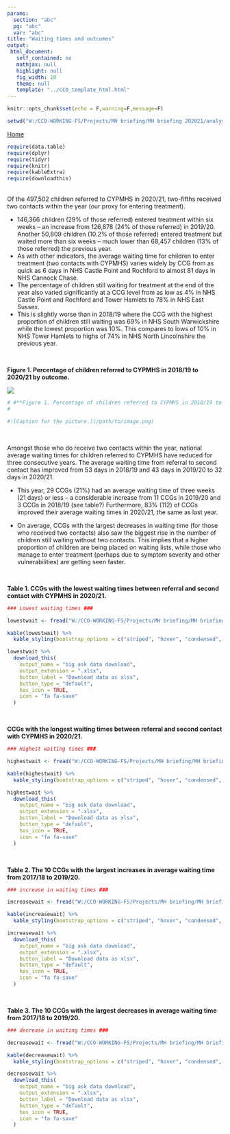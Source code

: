 ```yaml
---
params:
  section: "abc"
  pg: "abc"
  var: "abc"
title: "Waiting times and outcomes"
output: 
 html_document: 
   self_contained: no
   mathjax: null
   highlight: null
   fig_width: 10
   theme: null
   template: "../CCO_template_html.html"
---
```


```r

knitr::opts_chunk$set(echo = F,warning=F,message=F)

setwd("W:/CCO-WORKING-FS/Projects/MH briefing/MH briefing 202021/analysis/waiting times")

```

<link rel="stylesheet" href="W:/CCO-WORKING-FS/Projects/MH briefing/MH briefing 202021/analysis//styles.css" type="text/css" />

<a href="../../index.html">Home</a></li>

```r

require(data.table)
require(dplyr)
require(tidyr)
require(knitr)
require(kableExtra)
require(downloadthis)

```

<script src="extra_js.js"></script>

<br/>
Of the 497,502 children referred to CYPMHS in 2020/21, two-fifths received two contacts within the year (our proxy for entering treatment).

* 146,366 children (29% of those referred) entered treatment within six weeks – an increase from 126,878 (24% of those referred) in 2019/20. Another 50,809 children (10.2% of those referred) entered treatment but waited more than six weeks – much lower than 68,457 children (13% of those referred) the previous year.
* As with other indicators, the average waiting time for children to enter treatment (two contacts with CYPMHS) varies widely by CCG from as quick as 6 days in NHS Castle Point and Rochford to almost 81 days in NHS Cannock Chase.
* The percentage of children still waiting for treatment at the end of the year also varied significantly at a CCG level from as low as 4% in NHS Castle Point and Rochford and Tower Hamlets to 78% in NHS East Sussex. 
* This is slightly worse than in 2018/19 where the CCG with the highest proportion of children still waiting was 69% in NHS South Warwickshire while the lowest proportion was 10%. This compares to lows of 10% in NHS Tower Hamlets to highs of 74% in NHS North Lincolnshire the previous year.

<br/>

**Figure 1. Percentage of children referred to CYPMHS in 2018/19 to 2020/21 by outcome.**

![](W:/CCO-WORKING-FS/Projects/MH briefing/MH briefing 202021/analysis/tables/wtproportion.png)

```r

# #**Figure 1. Percentage of children referred to CYPMHS in 2018/19 to 2020/21 by outcome.**
# 

#![Caption for the picture.](/path/to/image.png)

```
<br/>

Amongst those who do receive two contacts within the year, national average waiting times for children referred to CYPMHS have reduced for three consecutive years. The average waiting time from referral to second contact has improved from 53 days in 2018/19 and 43 days in 2019/20 to 32 days in 2020/21.

* This year, 29 CCGs (21%) had an average waiting time of three weeks (21 days) or less – a considerable increase from 11 CCGs in 2019/20 and 3 CCGs in 2018/19 (see table?) Furthermore, 83% (112) of CCGs improved their average waiting times in 2020/21, the same as last year. 

* On average, CCGs with the largest decreases in waiting time (for those who received two contacts) also saw the biggest rise in the number of children still waiting without two contacts. This implies that a higher proportion of children are being placed on waiting lists, while those who manage to enter treatment (perhaps due to symptom severity and other vulnerabilities) are getting seen faster.

<br/>

**Table 1. CCGs with the lowest waiting times between referral and second contact with CYPMHS in 2020/21.**

```r

### Lowest waiting times ###

lowestwait <- fread("W:/CCO-WORKING-FS/Projects/MH briefing/MH briefing 202021/analysis/tables/t1_wait_lowest.csv")

kable(lowestwait) %>%
  kable_styling(bootstrap_options = c("striped", "hover", "condensed", "responsive")) 

lowestwait %>%
  download_this(
    output_name = "big ask data download",
    output_extension = ".xlsx",
    button_label = "Download data as xlsx",
    button_type = "default",
    has_icon = TRUE,
    icon = "fa fa-save"
  )


```
<br/>

**CCGs with the longest waiting times between referral and second contact with CYPMHS in 2020/21.**

```r

### Highest waiting times ###

highestwait <- fread("W:/CCO-WORKING-FS/Projects/MH briefing/MH briefing 202021/analysis/tables/t2_wait_highest.csv")

kable(highestwait) %>%
  kable_styling(bootstrap_options = c("striped", "hover", "condensed", "responsive")) 

highestwait %>%
  download_this(
    output_name = "big ask data download",
    output_extension = ".xlsx",
    button_label = "Download data as xlsx",
    button_type = "default",
    has_icon = TRUE,
    icon = "fa fa-save"
  )


```
<br/>

**Table 2. The 10 CCGs with the largest increases in average waiting time from 2017/18 to 2019/20.**

```r

### increase in waiting times ###

increasewait <- fread("W:/CCO-WORKING-FS/Projects/MH briefing/MH briefing 202021/analysis/tables/t3_wait_largestincrease.csv")

kable(increasewait) %>%
  kable_styling(bootstrap_options = c("striped", "hover", "condensed", "responsive")) 

increasewait %>%
  download_this(
    output_name = "big ask data download",
    output_extension = ".xlsx",
    button_label = "Download data as xlsx",
    button_type = "default",
    has_icon = TRUE,
    icon = "fa fa-save"
  )


```
<br/>

**Table 3. The 10 CCGs with the largest decreases in average waiting time from 2017/18 to 2019/20.**

```r

### decrease in waiting times ###

decreasewait <- fread("W:/CCO-WORKING-FS/Projects/MH briefing/MH briefing 202021/analysis/tables/t4_wait_largestdecrease.csv")

kable(decreasewait) %>%
  kable_styling(bootstrap_options = c("striped", "hover", "condensed", "responsive")) 

decreasewait %>%
  download_this(
    output_name = "big ask data download",
    output_extension = ".xlsx",
    button_label = "Download data as xlsx",
    button_type = "default",
    has_icon = TRUE,
    icon = "fa fa-save"
  )


```
